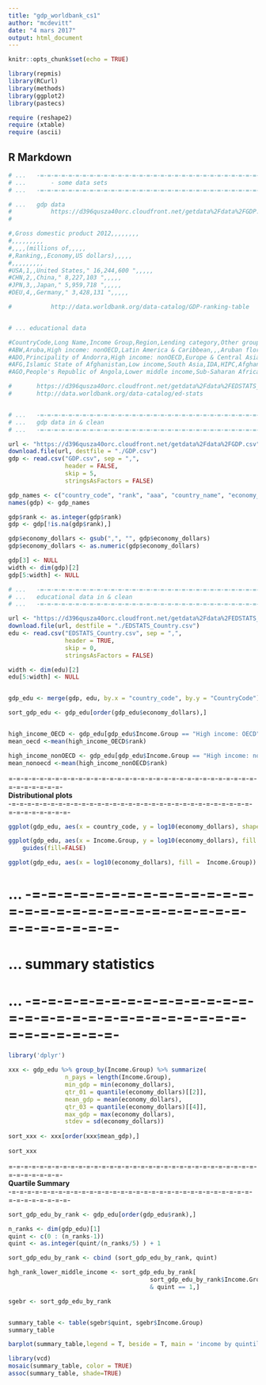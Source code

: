 ```yaml
---
title: "gdp_worldbank_cs1"
author: "mcdevitt"
date: "4 mars 2017"
output: html_document
---
```




```r
knitr::opts_chunk$set(echo = TRUE)

library(repmis)
library(RCurl)
library(methods)
library(ggplot2)
library(pastecs)

require (reshape2)
require (xtable)
require (ascii)

```


## R Markdown


```r

# ...	-=-=-=-=-=-=-=-=-=-=-=-=-=-=-=-=-=-=-=-=-=-=-=-=-=-=-=-=-=-=-=-=-=-=-=-=-
# ...		- some data sets
# ...	-=-=-=-=-=-=-=-=-=-=-=-=-=-=-=-=-=-=-=-=-=-=-=-=-=-=-=-=-=-=-=-=-=-=-=-=-

# ...	gdp data
#			https://d396qusza40orc.cloudfront.net/getdata%2Fdata%2FGDP.csv
#

#,Gross domestic product 2012,,,,,,,,
#,,,,,,,,,
#,,,,(millions of,,,,,
#,Ranking,,Economy,US dollars),,,,,
#,,,,,,,,,
#USA,1,,United States," 16,244,600 ",,,,,
#CHN,2,,China," 8,227,103 ",,,,,
#JPN,3,,Japan," 5,959,718 ",,,,,
#DEU,4,,Germany," 3,428,131 ",,,,,

#			http://data.worldbank.org/data-catalog/GDP-ranking-table


# ... educational data

#CountryCode,Long Name,Income Group,Region,Lending category,Other groups,Currency Unit,Latest population census,Latest household survey,Special Notes,National accounts base year,National accounts reference year,System of National Accounts,SNA price valuation,Alternative conversion factor,PPP survey year,Balance of Payments Manual in use,External debt Reporting status,System of trade,Government Accounting concept,IMF data dissemination standard,Source of most recent Income and expenditure data,Vital registration complete,Latest agricultural census,Latest industrial data,Latest trade data,Latest water withdrawal data,2-alpha code,WB-2 code,Table Name,Short Name
#ABW,Aruba,High income: nonOECD,Latin America & Caribbean,,,Aruban florin,2000,,,1995,,,,,,,,Special,,,,,,,2008,,AW,AW,Aruba,Aruba
#ADO,Principality of Andorra,High income: nonOECD,Europe & Central Asia,,,Euro,Register based,,,,,,,,,,,General,,,,Yes,,,2006,,AD,AD,Andorra,Andorra
#AFG,Islamic State of Afghanistan,Low income,South Asia,IDA,HIPC,Afghan afghani,1979,"MICS, 2003",Fiscal year end: March 20; reporting period for national accounts data: FY.,2002/2003,,,VAB,,,,Actual,General,Consolidated,GDDS,,,,,2008,2000,AF,AF,Afghanistan,Afghanistan
#AGO,People's Republic of Angola,Lower middle income,Sub-Saharan Africa,IDA,,Angolan kwanza,1970,"MICS, 2001, MIS, 2006/07",,1997,,,VAP,1991-96,2005,BPM5,Actual,Special,,GDDS,"IHS, 2000",,1964-65,,1991,2000,AO,AO,Angola,Angola

#		https://d396qusza40orc.cloudfront.net/getdata%2Fdata%2FEDSTATS_Country.csv
#		http://data.worldbank.org/data-catalog/ed-stats


# ...	-=-=-=-=-=-=-=-=-=-=-=-=-=-=-=-=-=-=-=-=-=-=-=-=-=-=-=-=-=-=-=-=-=-=-=-=-
# ...	gdp data in & clean
# ...	-=-=-=-=-=-=-=-=-=-=-=-=-=-=-=-=-=-=-=-=-=-=-=-=-=-=-=-=-=-=-=-=-=-=-=-=-

url <- "https://d396qusza40orc.cloudfront.net/getdata%2Fdata%2FGDP.csv"
download.file(url, destfile = "./GDP.csv")
gdp <- read.csv("GDP.csv", sep = ",",
				header = FALSE,
				skip = 5,
				stringsAsFactors = FALSE)

gdp_names <- c("country_code", "rank", "aaa", "country_name", "economy_dollars")
names(gdp) <- gdp_names

gdp$rank <- as.integer(gdp$rank)
gdp <- gdp[!is.na(gdp$rank),]

gdp$economy_dollars <- gsub(",", "", gdp$economy_dollars)
gdp$economy_dollars <- as.numeric(gdp$economy_dollars)

gdp[3] <- NULL
width <- dim(gdp)[2]
gdp[5:width] <- NULL

# ...	-=-=-=-=-=-=-=-=-=-=-=-=-=-=-=-=-=-=-=-=-=-=-=-=-=-=-=-=-=-=-=-=-=-=-=-=-
# ...	educational data in & clean
# ...	-=-=-=-=-=-=-=-=-=-=-=-=-=-=-=-=-=-=-=-=-=-=-=-=-=-=-=-=-=-=-=-=-=-=-=-=-

url <- "https://d396qusza40orc.cloudfront.net/getdata%2Fdata%2FEDSTATS_Country.csv"
download.file(url, destfile = "./EDSTATS_Country.csv")
edu <- read.csv("EDSTATS_Country.csv", sep = ",",
				header = TRUE,
				skip = 0,
				stringsAsFactors = FALSE)

width <- dim(edu)[2]
edu[5:width] <- NULL


gdp_edu <- merge(gdp, edu, by.x = "country_code", by.y = "CountryCode")

sort_gdp_edu <- gdp_edu[order(gdp_edu$economy_dollars),] 


high_income_OECD <- gdp_edu[gdp_edu$Income.Group == "High income: OECD",]
mean_oecd <-mean(high_income_OECD$rank)

high_income_nonOECD <- gdp_edu[gdp_edu$Income.Group == "High income: nonOECD",]
mean_nonoecd <-mean(high_income_nonOECD$rank)

```


=-=-=-=-=-=-=-=-=-=-=-=-=-=-=-=-=-=-=-=-=-=-=-=-=-=-=-=-=-=-=-=-=-=-=-=-=-=-=-  
__Distributional plots__  
-=-=-=-=-=-=-=-=-=-=-=-=-=-=-=-=-=-=-=-=-=-=-=-=-=-=-=-=-=-=-=-=-=-=-=-=-=-=-=-  


```r


ggplot(gdp_edu, aes(x = country_code, y = log10(economy_dollars), shape = Income.Group, color = Income.Group )) + geom_point()

ggplot(gdp_edu, aes(x = Income.Group, y = log10(economy_dollars), fill = Income.Group)) + geom_boxplot() +
    guides(fill=FALSE)

ggplot(gdp_edu, aes(x = log10(economy_dollars), fill =  Income.Group)) + geom_density(alpha=.3)

```


# ...	-=-=-=-=-=-=-=-=-=-=-=-=-=-=-=-=-=-=-=-=-=-=-=-=-=-=-=-=-=-=-=-=-=-=-=-=-
# ...	summary statistics
# ...	-=-=-=-=-=-=-=-=-=-=-=-=-=-=-=-=-=-=-=-=-=-=-=-=-=-=-=-=-=-=-=-=-=-=-=-=-

```r

library('dplyr')

xxx <- gdp_edu %>% group_by(Income.Group) %>% summarize(
				n_pays = length(Income.Group),
				min_gdp = min(economy_dollars),
				qtr_01 = quantile(economy_dollars)[[2]],
				mean_gdp = mean(economy_dollars),
				qtr_03 = quantile(economy_dollars)[[4]],
				max_gdp = max(economy_dollars),
				stdev = sd(economy_dollars))
				
sort_xxx <- xxx[order(xxx$mean_gdp),] 
				
sort_xxx

```

=-=-=-=-=-=-=-=-=-=-=-=-=-=-=-=-=-=-=-=-=-=-=-=-=-=-=-=-=-=-=-=-=-=-=-=-=-=-=-  
__Quartile Summary__  
-=-=-=-=-=-=-=-=-=-=-=-=-=-=-=-=-=-=-=-=-=-=-=-=-=-=-=-=-=-=-=-=-=-=-=-=-=-=-=-  

```r

sort_gdp_edu_by_rank <- gdp_edu[order(gdp_edu$rank),] 

n_ranks <- dim(gdp_edu)[1]
quint <- c(0 : (n_ranks-1))
quint <- as.integer(quint/(n_ranks/5) ) + 1

sort_gdp_edu_by_rank <- cbind (sort_gdp_edu_by_rank, quint)

hgh_rank_lower_middle_income <- sort_gdp_edu_by_rank[
										sort_gdp_edu_by_rank$Income.Group == "Lower middle income"
										& quint == 1,]

sgebr <- sort_gdp_edu_by_rank


summary_table <- table(sgebr$quint, sgebr$Income.Group)
summary_table

barplot(summary_table,legend = T, beside = T, main = 'income by quintile')

library(vcd)
mosaic(summary_table, color = TRUE)
assoc(summary_table, shade=TRUE) 
```
